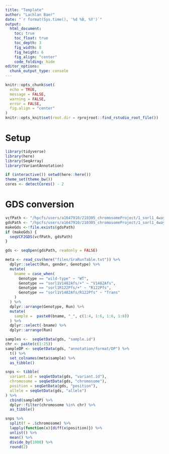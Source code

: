 ```yaml
---
title: "Template"
author: "Lachlan Baer"
date: "`r format(Sys.time(), '%d %B, %Y')`"
output:
  html_document:
    toc: true
    toc_float: true
    toc_depth: 3
    fig_width: 8
    fig_height: 6
    fig_align: "center"
    code_folding: hide
editor_options: 
  chunk_output_type: console
---
```


```r
knitr::opts_chunk$set(
  echo = TRUE,
  message = FALSE,
  warning = FALSE,
  error = FALSE, 
  fig.align = "center"
)
knitr::opts_knit$set(root.dir = rprojroot::find_rstudio_root_file())
```

# Setup 

```r
library(tidyverse)
library(here)
library(SeqArray)
library(VariantAnnotation)
```

```r
if (interactive()) setwd(here::here())
theme_set(theme_bw())
cores <- detectCores() - 2
```

# GDS conversion

```r
vcfPath <- "/hpcfs/users/a1647910/210305_chromosomeProject/1_sorl1_4way/12_mergeVcfs/vcf/mergedVcf.vcf.gz"
gdsPath <- "/hpcfs/users/a1647910/210305_chromosomeProject/1_sorl1_4way/12_mergeVcfs/gds/mergedGds.gds"
makeGds <-!file.exists(gdsPath)
if (makeGds) {
  seqVCF2GDS(vcfPath, gdsPath)
}
```

```r
gds <- seqOpen(gdsPath, readonly = FALSE)
```

```r
meta <- read_csv(here("files/SraRunTable.txt")) %>%
  dplyr::select(Run, gender, Genotype) %>%
  mutate(
    bname = case_when(
      Genotype == "wild-type" ~ "WT",
      Genotype == "sorl1V1482Afs/+" ~ "V1482Afs",
      Genotype == "sorl1R122Pfs/+" ~ "R122Pfs",
      Genotype == "sorl1V1482Afs/R122Pfs" ~ "Trans"
    )
  ) %>%
  dplyr::arrange(Genotype, Run) %>%
  mutate(
    sample =  paste0(bname, "_", c(1:4, 1:6, 1:6, 1:8))
  ) %>%
  dplyr::select(-bname) %>%
  dplyr::arrange(Run)
```

```r
samples <-  seqGetData(gds, "sample.id")
chr <- paste(c(1:25))
sampleDP <- seqGetData(gds, "annotation/format/DP") %>% 
  t() %>% 
  set_colnames(meta$sample) %>% 
  as_tibble()
```

```r
snps <- tibble(
  variant.id = seqGetData(gds, "variant.id"),
  chromosome = seqGetData(gds, "chromosome"),
  position = seqGetData(gds, "position"),
  allele = seqGetData(gds, "allele")
) %>%
  cbind(sampleDP) %>%
  dplyr::filter(chromosome %in% chr) %>%
  as_tibble()
```

```r
snps %>% 
  split(f = .$chromosome) %>% 
  lapply(function(x){diff(x$position)}) %>% 
  unlist() %>% 
  mean() %>% 
  divide_by(1000) %>% 
  round(2)
```

